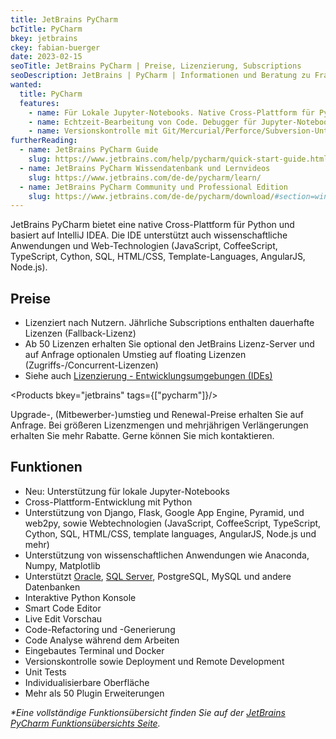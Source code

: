 ```yaml
---
title: JetBrains PyCharm
bcTitle: PyCharm
bkey: jetbrains
ckey: fabian-buerger
date: 2023-02-15
seoTitle: JetBrains PyCharm | Preise, Lizenzierung, Subscriptions
seoDescription: JetBrains | PyCharm | Informationen und Beratung zu Fragen bei Lizenzierung und Kosten.
wanted:
  title: PyCharm
  features:
    - name: Für Lokale Jupyter-Notebooks. Native Cross-Plattform für Python, basierend auf IntelliJ IDEA.
    - name: Echtzeit-Bearbeitung von Code. Debugger für Jupyter-Notebooks und Python-Skripten.
    - name: Versionskontrolle mit Git/Mercurial/Perforce/Subversion-Unterstützung. Unterstützt wissenschaftliche Anwendungen, Datenbanken, sowie Webtechnologien.
furtherReading:
  - name: JetBrains PyCharm Guide
    slug: https://www.jetbrains.com/help/pycharm/quick-start-guide.html
  - name: JetBrains PyCharm Wissendatenbank und Lernvideos
    slug: https://www.jetbrains.com/de-de/pycharm/learn/
  - name: JetBrains PyCharm Community und Professional Edition
    slug: https://www.jetbrains.com/de-de/pycharm/download/#section=windows
---
```




<Intro>

JetBrains PyCharm bietet eine native Cross-Plattform für Python und basiert auf IntelliJ IDEA. Die IDE unterstützt auch wissenschaftliche Anwendungen und Web-Technologien (JavaScript, CoffeeScript, TypeScript, Cython, SQL, HTML/CSS, Template-Languages, AngularJS, Node.js).

</Intro>

<TOC />


## Preise

<ArrowList>

- Lizenziert nach Nutzern. Jährliche Subscriptions enthalten dauerhafte Lizenzen (Fallback-Lizenz)
- Ab 50 Lizenzen erhalten Sie optional den JetBrains Lizenz-Server und auf Anfrage optionalen Umstieg auf floating Lizenzen (Zugriffs-/Concurrent-Lizenzen)
- Siehe auch [Lizenzierung - Entwicklungsumgebungen (IDEs)](/hersteller/jetbrains/#kauf-und-lizenzierung)

</ArrowList>

<Products bkey="jetbrains" tags={["pycharm"]}/>

<GetInTouch>

Upgrade-, (Mitbewerber-)umstieg und Renewal-Preise erhalten Sie auf Anfrage. Bei größeren Lizenzmengen und mehrjährigen Verlängerungen erhalten Sie mehr Rabatte. Gerne können Sie mich kontaktieren.

</GetInTouch>

## Funktionen


- Neu: Unterstützung für lokale Jupyter-Notebooks
- Cross-Plattform-Entwicklung mit Python
- Unterstützung von Django, Flask, Google App Engine, Pyramid, und web2py, sowie Webtechnologien (JavaScript, CoffeeScript, TypeScript, Cython, SQL, HTML/CSS, template languages, AngularJS, Node.js und mehr)
- Unterstützung von wissenschaftlichen Anwendungen wie Anaconda, Numpy, Matplotlib
- Unterstützt [Oracle](/hersteller/oracle/), [SQL Server](/hersteller/microsoft/sql-server/), PostgreSQL, MySQL und andere Datenbanken
- Interaktive Python Konsole
- Smart Code Editor
- Live Edit Vorschau
- Code-Refactoring und -Generierung
- Code Analyse während dem Arbeiten
- Eingebautes Terminal und Docker
- Versionskontrolle sowie Deployment und Remote Development
- Unit Tests
- Individualisierbare Oberfläche
- Mehr als 50 Plugin Erweiterungen


_*Eine vollständige Funktionsübersicht finden Sie auf der [JetBrains PyCharm Funktionsübersichts Seite](https://www.jetbrains.com/de-de/pycharm/features/)._
